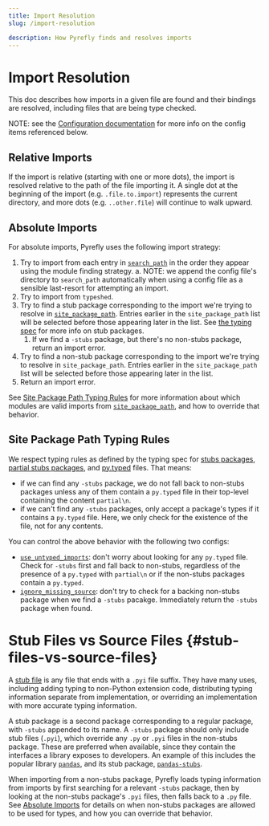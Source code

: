 ```yaml
---
title: Import Resolution
slug: /import-resolution

description: How Pyrefly finds and resolves imports
---
```


# Import Resolution

This doc describes how imports in a given file are found and their bindings are
resolved, including files that are being type checked.

NOTE: see the [Configuration documentation](./configuration.mdx) for more info on
the config items referenced below.

## Relative Imports

If the import is relative (starting with one or more dots), the import is
resolved relative to the path of the file importing it. A single dot at the
beginning of the import (e.g. `.file.to.import`) represents the current
directory, and more dots (e.g. `..other.file`) will continue to walk upward.

## Absolute Imports

For absolute imports, Pyrefly uses the following import strategy:

1. Try to import from each entry in [`search_path`](./configuration.mdx#search_path) in the order they appear
   using the module finding strategy. a. NOTE: we append the config file's
   directory to `search_path` automatically when using a config file as a
   sensible last-resort for attempting an import.
2. Try to import from `typeshed`.
3. Try to find a stub package corresponding to the import we're trying to resolve in
   [`site_package_path`](./configuration.mdx#site_package_path).
   Entries earlier in the `site_package_path` list will be selected before those appearing later in the list.
   See [the typing spec](https://typing.python.org/en/latest/spec/distributing.html#stub-only-packages) for
   more info on stub packages.
    1. If we find a `-stubs` package, but there's no non-stubs package, return an import error.
4. Try to find a non-stub package corresponding to the import we're trying to resolve in `site_package_path`.
   Entries earlier in the `site_package_path` list will be selected before those appearing later in the list.
5. Return an import error.

See [Site Package Path Typing Rules](#site-package-path-typing-rules) for more information about which
modules are valid imports from [`site_package_path`](./configuration.mdx#site_package_path), and
how to override that behavior.

## Site Package Path Typing Rules

We respect typing rules as defined by the typing spec for
[stubs packages](https://typing.python.org/en/latest/spec/distributing.html#stub-only-packages),
[partial stubs packages](https://typing.python.org/en/latest/spec/distributing.html#partial-stub-packages),
and [py.typed](https://typing.python.org/en/latest/spec/distributing.html#packaging-type-information) files.
That means:
- if we can find any `-stubs` package, we do not fall back to non-stubs packages unless any of them contain a
  `py.typed` file in their top-level containing the content `partial\n`.
- if we can't find any `-stubs` packages, only accept a package's types if it contains a `py.typed` file. Here,
  we only check for the existence of the file, not for any contents.

You can control the above behavior with the following two configs:
- [`use_untyped_imports`](./configuration.mdx#use_untyped_imports): don't worry about looking for any `py.typed`
  file. Check for `-stubs` first and fall back to non-stubs, regardless of the presence of a `py.typed` with
  `partial\n` or if the non-stubs packages contain a `py.typed`.
- [`ignore_missing_source`](./configuration.mdx#ignore_missing_source): don't try to check for a backing non-stubs
  package when we find a `-stubs` pacakge. Immediately return the `-stubs` package when found.

# Stub Files vs Source Files {#stub-files-vs-source-files}

A
[stub file](https://typing.python.org/en/latest/spec/distributing.html#stub-files)
is any file that ends with a `.pyi` file suffix. They have many uses, including
adding typing to non-Python extension code, distributing typing information
separate from implementation, or overriding an implementation with more accurate
typing information.

A stub package is a second package corresponding to a regular package, with `-stubs`
appended to its name. A `-stubs` package should only include stub files (`.pyi`),
which override any `.py` or `.pyi` files in the non-stubs package. These are preferred
when available, since they contain the interfaces a library exposes to developers. An
example of this includes the popular library [`pandas`](https://github.com/pandas-dev/pandas),
and its stub package, [`pandas-stubs`](https://github.com/pandas-dev/pandas-stubs).

When importing from a non-stubs package, Pyrefly loads typing information from
imports by first searching for a relevant `-stubs` package, then by looking at
the non-stubs package's `.pyi` files, then falls back to a `.py` file. See
[Absolute Imports](#absolute-imports) for details on when non-stubs packages
are allowed to be used for types, and how you can override that behavior.

